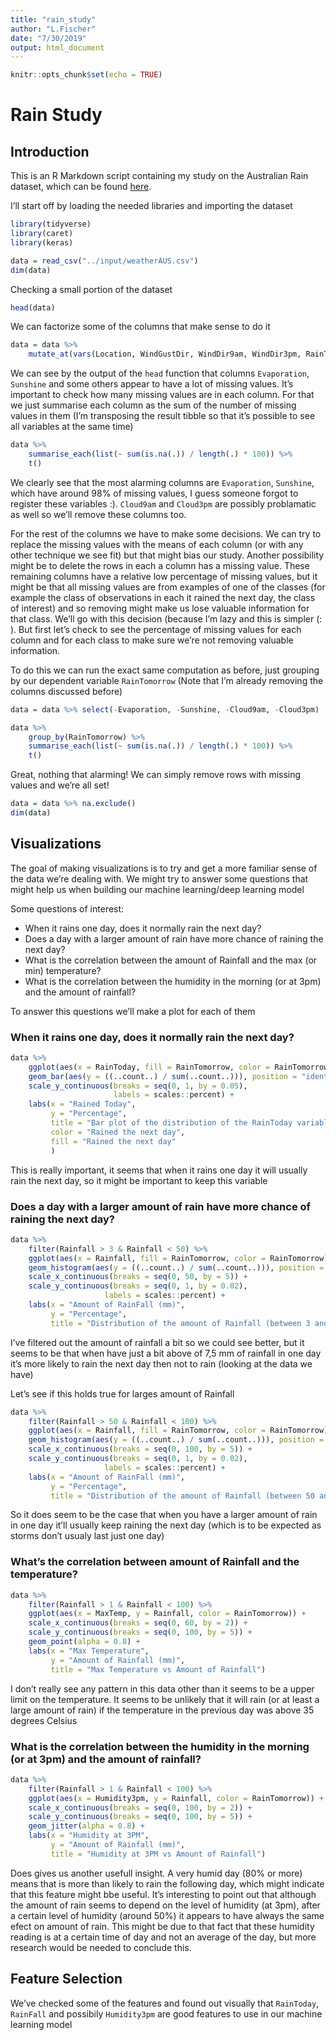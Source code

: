 ```yaml
---
title: "rain_study"
author: "L.Fischer"
date: "7/30/2019"
output: html_document
---
```


```r
knitr::opts_chunk$set(echo = TRUE)
```

# Rain Study

## Introduction

This is an R Markdown script containing my study on the Australian Rain dataset, which can be found [here](https://www.kaggle.com/jsphyg/weather-dataset-rattle-package).

I'll start off by loading the needed libraries and importing the dataset

```r
library(tidyverse)
library(caret)
library(keras)

data = read_csv("../input/weatherAUS.csv")
dim(data)
```

Checking a small portion of the dataset

```r
head(data)
```

We can factorize some of the columns that make sense to do it
```r
data = data %>% 
    mutate_at(vars(Location, WindGustDir, WindDir9am, WindDir3pm, RainToday, RainTomorrow), as.factor)
```

We can see by the output of the `head` function that columns `Evaporation`, `Sunshine` and some others appear to have a lot of missing values. It's important to check how many missing values are in each column.
For that we just summarise each column as the sum of the number of missing values in them (I'm transposing the result tibble so that it's possible to see all variables at the same time)

```r
data %>%
    summarise_each(list(~ sum(is.na(.)) / length(.) * 100)) %>%
    t()
```

We clearly see that the most alarming columns are `Evaporation`, `Sunshine`, which have around 98% of missing values, I guess someone forgot to register these variables :). `Cloud9am` and `Cloud3pm` are possibly problamatic as well so we'll remove these columns too.

For the rest of the columns we have to make some decisions. We can try to replace the missing values with the means of each column (or with any other technique we see fit) but that might bias our study. Another possibility might be to delete the rows in each a column has a missing value. These remaining columns have a relative low percentage of missing values, but it might be that all missing values are from examples of one of the classes (for example the class of observations in each it rained the next day, the class of interest) and so removing might make us lose valuable information for that class. We'll go with this decision (because I'm lazy and this is simpler (: ). But first let's check to see the percentage of missing values for each column and for each class to make sure we're not removing valuable information.

To do this we can run the exact same computation as before, just grouping by our dependent variable `RainTomorrow` (Note that I'm already removing the columns discussed before)

```r
data = data %>% select(-Evaporation, -Sunshine, -Cloud9am, -Cloud3pm)

data %>%
    group_by(RainTomorrow) %>%
    summarise_each(list(~ sum(is.na(.)) / length(.) * 100)) %>%
    t()
```

Great, nothing that alarming! We can simply remove rows with missing values and we're all set!

```r
data = data %>% na.exclude()
dim(data)
```

## Visualizations

The goal of making visualizations is to try and get a more familiar sense of the data we're dealing with. We might try to answer some questions that might help us when building our machine learning/deep learning model

Some questions of interest:

* When it rains one day, does it normally rain the next day?
* Does a day with a larger amount of rain have more chance of raining the next day?
* What is the correlation between the amount of Rainfall and the max (or min) temperature?
* What is the correlation between the humidity in the morning (or at 3pm) and the amount of rainfall?

To answer this questions we'll make a plot for each of them

### When it rains one day, does it normally rain the next day?

```r
data %>%
    ggplot(aes(x = RainToday, fill = RainTomorrow, color = RainTomorrow)) +
    geom_bar(aes(y = ((..count..) / sum(..count..))), position = "identity", alpha = 0.5) +
    scale_y_continuous(breaks = seq(0, 1, by = 0.05),
                       labels = scales::percent) +
    labs(x = "Rained Today",
         y = "Percentage",
         title = "Bar plot of the distribution of the RainToday variable, colorized depending if it rained the next day",
         color = "Rained the next day",
         fill = "Rained the next day"
         )
```

This is really important, it seems that when it rains one day it will usually rain the next day, so it might be important to keep this variable

### Does a day with a larger amount of rain have more chance of raining the next day?

```r
data %>%
    filter(Rainfall > 3 & Rainfall < 50) %>% 
    ggplot(aes(x = Rainfall, fill = RainTomorrow, color = RainTomorrow)) +
    geom_histogram(aes(y = ((..count..) / sum(..count..))), position = "identity", alpha = 0.5) +
    scale_x_continuous(breaks = seq(0, 50, by = 5)) +
    scale_y_continuous(breaks = seq(0, 1, by = 0.02),
                     labels = scales::percent) +
    labs(x = "Amount of RainFall (mm)",
         y = "Percentage",
         title = "Distribution of the amount of Rainfall (between 3 and 50 mm)")
```

I've filtered out the amount of rainfall a bit so we could see better, but it seems to be that when have just a bit above of 7,5 mm of rainfall in one day it's more likely to rain the next day then not to rain (looking at the data we have)

Let's see if this holds true for larges amount of Rainfall

```r
data %>%
    filter(Rainfall > 50 & Rainfall < 100) %>% 
    ggplot(aes(x = Rainfall, fill = RainTomorrow, color = RainTomorrow)) +
    geom_histogram(aes(y = ((..count..) / sum(..count..))), position = "identity", alpha = 0.5) +
    scale_x_continuous(breaks = seq(0, 100, by = 5)) +
    scale_y_continuous(breaks = seq(0, 1, by = 0.02),
                     labels = scales::percent) +
    labs(x = "Amount of RainFall (mm)",
         y = "Percentage",
         title = "Distribution of the amount of Rainfall (between 50 and 100 mm)")
```
So it does seem to be the case that when you have a larger amount of rain in one day it'll usually keep raining the next day (which is to be expected as storms don't usualy last just one day)

### What's the correlation between amount of Rainfall and the temperature?

```r
data %>%
    filter(Rainfall > 1 & Rainfall < 100) %>% 
    ggplot(aes(x = MaxTemp, y = Rainfall, color = RainTomorrow)) +
    scale_x_continuous(breaks = seq(0, 60, by = 2)) +
    scale_y_continuous(breaks = seq(0, 100, by = 5)) +
    geom_point(alpha = 0.8) +
    labs(x = "Max Temperature",
         y = "Amount of Rainfall (mm)",
         title = "Max Temperature vs Amount of Rainfall")
```

I don't really see any pattern in this data other than it seems to be a upper limit on the temperature. It seems to be unlikely that it will rain (or at least a large amount of rain) if the temperature in the previous day was above 35 degrees Celsius

### What is the correlation between the humidity in the morning (or at 3pm) and the amount of rainfall?

```r
data %>%
    filter(Rainfall > 1 & Rainfall < 100) %>% 
    ggplot(aes(x = Humidity3pm, y = Rainfall, color = RainTomorrow)) +
    scale_x_continuous(breaks = seq(0, 100, by = 2)) +
    scale_y_continuous(breaks = seq(0, 100, by = 5)) +
    geom_jitter(alpha = 0.8) +
    labs(x = "Humidity at 3PM",
         y = "Amount of Rainfall (mm)",
         title = "Humidity at 3PM vs Amount of Rainfall")
```

Does gives us another usefull insight. A very humid day (80% or more) means that is more than likely to rain the following day, which might indicate that this feature might bbe useful. 
It's interesting to point out that although the amount of rain seems to depend on the level of humidity (at 3pm), after a certain level of humidity (around 50%) it appears to have always the same efect on amount of rain. This might be due to that fact that these humidity reading is at a certain time of day and not an average of the day, but more research would be needed to conclude this.

## Feature Selection

We've checked some of the features and found out visually that `RainToday`, `RainFall` and possibily `Humidity3pm` are good features to use in our machine learning model